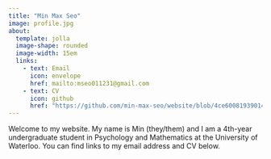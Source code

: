 ```yaml
---
title: "Min Max Seo"
image: profile.jpg
about:
  template: jolla
  image-shape: rounded
  image-width: 15em
  links:
    - text: Email
      icon: envelope
      href: mailto:mseo011231@gmail.com
    - text: CV
      icon: github
      href: "https://github.com/min-max-seo/website/blob/4ce60081939014e13fd1bc17061ef7911e673af7/cv_seo.pdf"
---
```


Welcome to my website. My name is Min (they/them) and I am a 4th-year undergraduate student in Psychology and Mathematics at the University of Waterloo. You can find links to my email address and CV below.
